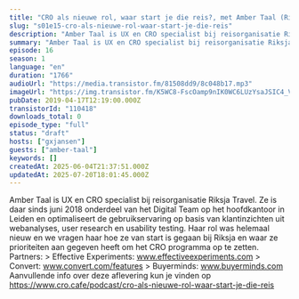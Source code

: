 ```yaml
---
title: "CRO als nieuwe rol, waar start je die reis?, met Amber Taal (Riksja Travel)"
slug: "s01e15-cro-als-nieuwe-rol-waar-start-je-die-reis"
description: "Amber Taal is UX en CRO specialist bij reisorganisatie Riksja Travel. Ze is daar sinds juni 2018 onderdeel van het Digital Team op het hoofdkantoor in Leiden en optimaliseert de gebruikservaring op basis van klantinzichten uit webanalyses, user research en usability testing. Haar rol was helemaal nieuw en we vragen haar hoe ze van start is gegaan bij Riksja en waar ze prioriteiten aan gegeven heeft om het CRO programma op te zetten. Partners: > Effective Experiments: www.effectiveexperiments.com > Convert: www.convert.com/features > Buyerminds: www.buyerminds.com Aanvullende info over deze aflevering kun je vinden op https://www.cro.cafe/podcast/cro-als-nieuwe-rol-waar-start-je-die-reis"
summary: "Amber Taal is UX en CRO specialist bij reisorganisatie Riksja Travel. Ze is daar sinds juni 2018 onderdeel van het Digital Team op het hoofdkantoor in Leiden en optimaliseert de gebruikservaring op basis van klantinzichten uit webanalyses, user research en usability testing. \r\nHaar rol was helemaal nieuw en we vragen haar hoe ze van start is gegaan bij Riksja en waar ze prioriteiten aan gegeven heeft om het CRO programma op te zetten.\r\n\r\nPartners:\r\n> Effective Experiments: www.effectiveexperiments.com\r\n> Convert: www.convert.com/features\r\n> Buyerminds: www.buyerminds.com\r\n\r\nAanvullende info over deze aflevering kun je vinden op https://www.cro.cafe/podcast/cro-als-nieuwe-rol-waar-start-je-die-reis"
episode: 16
season: 1
language: "en"
duration: "1766"
audioUrl: "https://media.transistor.fm/81508dd9/8c048b17.mp3"
imageUrl: "https://img.transistor.fm/K5WC8-FscOamp9nIK0WC6LUzYsaJSIC4_VhUTzPC5O4/rs:fill:3000:3000:1/q:60/aHR0cHM6Ly9pbWct/dXBsb2FkLXByb2R1/Y3Rpb24udHJhbnNp/c3Rvci5mbS9lcGlz/b2RlLzExMDQxOC8x/NjAyMDc1MTIxLWFy/dHdvcmsuanBn.webp"
pubDate: 2019-04-17T12:19:00.000Z
transistorId: "110418"
downloads_total: 0
episode_type: "full"
status: "draft"
hosts: ["gxjansen"]
guests: ["amber-taal"]
keywords: []
createdAt: 2025-06-04T21:37:51.000Z
updatedAt: 2025-07-20T18:01:45.000Z
---
```


Amber Taal is UX en CRO specialist bij reisorganisatie Riksja Travel. Ze is daar sinds juni 2018 onderdeel van het Digital Team op het hoofdkantoor in Leiden en optimaliseert de gebruikservaring op basis van klantinzichten uit webanalyses, user research en usability testing. Haar rol was helemaal nieuw en we vragen haar hoe ze van start is gegaan bij Riksja en waar ze prioriteiten aan gegeven heeft om het CRO programma op te zetten. Partners: > Effective Experiments: www.effectiveexperiments.com > Convert: www.convert.com/features > Buyerminds: www.buyerminds.com Aanvullende info over deze aflevering kun je vinden op https://www.cro.cafe/podcast/cro-als-nieuwe-rol-waar-start-je-die-reis
